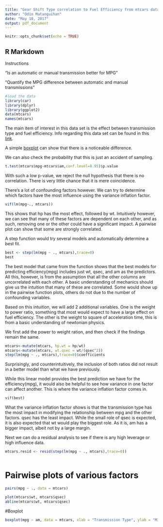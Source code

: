 ---
title: "Gear Shift Type correlation to Fuel Efficiency from mtcars dataset"
author: "Odin Matanguihan"
date: "May 10, 2017"
output: pdf_document
---

```{r setup, include=FALSE}
knitr::opts_chunk$set(echo = TRUE)
```

## R Markdown
Instructions



"Is an automatic or manual transmission better for MPG"

"Quantify the MPG difference between automatic and manual transmissions"



```{r}

#load the data
library(car)
library(dplyr)
library(ggplot2)
data(mtcars)
names(mtcars)

```

The main item of interest in this data set is the effect between transmission type and fuel efficiency.  Info regarding this data set can be found in this [link](https://stat.ethz.ch/R-manual/R-devel/library/datasets/html/mtcars.html).

A simple [boxplot](#Boxplot) can show that there is a noticeable difference.



We can also check the probability that this is just an accident of sampling.

```{r}

t.test(mtcars$mpg~mtcars$am,conf.level=0.95)$p.value

```

With such a low p-value, we reject the null hypothesis that there is no correlation.  There is very little chance that it is mere coincidence.

There's a lot of confounding factors however.  We can try to determine which factors have the most influence using the variance inflation factor.

```{r}

vif(lm(mpg~., mtcars))

```

This shows that hp has the most effect, followed by wt.  Intuitively however, we can see that many of these factors are dependent on each other, and as such, removing one or the other could have a significant impact.  A pairwise plot can show that some are strongly correlated.


A step function would try several models and automatically determine a best fit.

```{r}

best <- step(lm(mpg ~ ., mtcars),trace=0)
best

```

The best model that came from the function shows that the best models for predicting efficiency(mpg) includes just wt, qsec, and am as the predictors.  All this, however, is from the assumption that all the other columns are uncorrelated with each other.  A basic understanding of mechanics should give us the intuition that many of these are correlated.  Some would show up in the pairwise function plots, others do not due to the number of confounding variables.  

Based on this intuition, we will add 2 additional variables.  One is the weight to power ratio, something that most would expect to have a large effect on fuel efficiency.  The other is the weight to square of acceleration time, this is from a basic understanding of newtonian physics.

We first add the power to weight ration, and then check if the findings remain the same.

```{r}

mtcars<-mutate(mtcars, hp.wt = hp/wt)
mtcars<-mutate(mtcars, wt.qsec = wt/(qsec^2))
step(lm(mpg ~ ., mtcars),trace=0)$coefficients

```

Surprisingly, and counterintuitively, the inclusion of both ratios did not result in a better model than what we have previously.

While this linear model provides the best prediction we have for the efficiency(mpg), it would also be helpful to see how variance in one factor can affect another.  This is where the variance inflation factor comes in.

```{r}

vif(best)

```

What the variance inflation factor shows is that the transmission type has the most impact in modifying the relationship between mpg and the other factors.  qsec has the least impact.  While the small role of qsec is expected, it is also expected that wt would play the biggest role.  As it is, am has a bigger impact, albeit not by a large margin.

Next we can do a residual analysis to see if there is any high leverage or high influence data.

```{r}

mtcars.resid <- resid(step(lm(mpg ~ ., mtcars),trace=0))



```






# Pairwise plots of various factors

```{r}

pairs(mpg ~ ., data = mtcars)

plot(mtcars$wt, mtcars$qsec)
abline(mtcars$wt, mtcars$qsec)


```

#Boxplot

```{r}
boxplot(mpg ~ am, data = mtcars, xlab = "Transmission Type", ylab = "Miles per gallon", main="Miles per gallon by Transmission Type")

```

